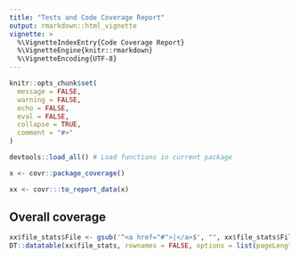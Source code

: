 ```yaml
---
title: "Tests and Code Coverage Report"
output: rmarkdown::html_vignette
vignette: >
  %\VignetteIndexEntry{Code Coverage Report}
  %\VignetteEngine{knitr::rmarkdown}
  %\VignetteEncoding{UTF-8}
---
```


```r
knitr::opts_chunk$set(
  message = FALSE,
  warning = FALSE, 
  echo = FALSE,
  eval = FALSE,
  collapse = TRUE,
  comment = "#>"
)
```


```r
devtools::load_all() # Load functions in current package
```

```r
x <- covr::package_coverage()
```

```r
xx <- covr:::to_report_data(x)
```

## Overall coverage

```r
xx$file_stats$File <- gsub('^<a href="#">|</a>$', "", xx$file_stats$File)
DT::datatable(xx$file_stats, rownames = FALSE, options = list(pageLength = 50))
```
